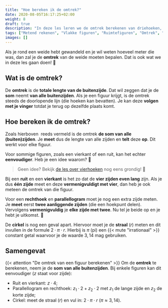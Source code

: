 ```yaml
---
title: "Hoe bereken ik de omtrek?"
date: 2020-08-05T16:17:25+02:00
weight: 8
draft: true
description: "In deze les leren we de omtrek berekenen van driehoeken, vierhoeken, cirkels..." 
tags: ["Metend rekenen", "Vlakke figuren", "Ruimtefiguren", "Omtrek", "Vierhoeken", "Cirkel", "Driehoeken",]
images: []
---
```

Als je rond een weide hebt gewandeld en je wil weten hoeveel meter die was, dan zal je de **omtrek** van de weide moeten bepalen. Dat is ook wat we in deze les gaan doen! 🙌

## Wat is de omtrek?
De **omtrek** is de **totale lengte van de buitenzijde**. Dat wil zeggen dat je de **som** neemt **van alle buitenzijden**. Als je een figuur krijgt, is de omtrek steeds de doorlopende lijn (die hoeken kan bevatten). Je kan deze **volgen met je vinger** totdat je terug op dezelfde plaats komt.

## Hoe bereken ik de omtrek?
Zoals hierboven ️ reeds vermeld is de omtrek **de som van alle (buiten)zijden**. Je **meet** dus de lengte van alle zijden en **telt** deze **op**. Dit werkt voor elke figuur.

Voor sommige figuren, zoals een vierkant of een ruit, kan het echter **eenvoudiger**. Heb je een idee waarom? 🧐
> Geen idee? Bekijk [de les over vierhoeken](../vierhoeken) nog eens grondig! 💪

Bij een **ruit** en een **vierkant** is het zo dat de **vier zijden even lang** zijn. Als je dus **één zijde** meet en deze **vermenigvuldigt met vier**, dan heb je ook meteen de omtrek van die figuur.

Voor een **rechthoek** en **parallellogram** moet je nog een extra zijde meten. Je **meet** eerst **twee aanliggende zijden** (die een hoekpunt delen). Vervolgens **vermenigvuldig** je **elke zijde met twee**. Nu tel je beide op en je hebt je uitkomst. 🎉

De **cirkel** is nog een geval apart. Hiervoor moet je de **straal** ($r$) meten en dit invullen in de formule $2 \cdot \pi \cdot r$. Hierbij is $\pi$ (pi) een {{< mute "irrationaal" >}} constant getal waarvoor je de waarde $3,14$ mag gebruiken.

## Samengevat
{{< attention "De omtrek van een figuur berekenen" >}}
Om de **omtrek** te berekenen, neem je de **som van alle buitenzijden**. Bij enkele figuren kan dit eenvoudiger ($z$ staat voor zijde):
* Ruit en vierkant: $z \cdot 4$;
* Parallellogram en rechthoek: $z_{1} \cdot 2 + z_{2} \cdot 2$ met $z_{1}$ de lange zijde en $z_{2}$ de korte zijde;
* Cirkel: meet de straal ($r$) en vul in: $2 \cdot \pi \cdot r$ ($\pi \approx 3,14$).
